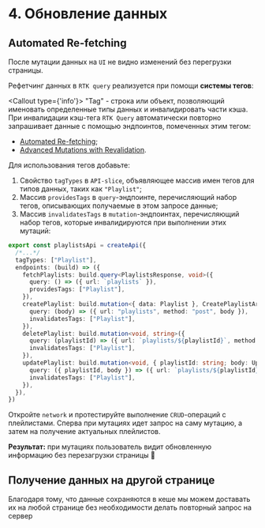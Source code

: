 
# 4. Обновление данных

## Automated Re-fetching

После мутации данных на `UI` не видно изменений без перегрузки страницы.

Рефетчинг данных в `RTK query` реализуется при помощи **системы тегов**:

<Callout type={'info'}>
  "Tag" - строка или объект, позволяющий именовать определенные типы данных и инвалидировать части кэша.
  При инвалидации кэш-тега `RTK Query` автоматически повторно запрашивает данные с помощью эндпоинтов, помеченных этим
  тегом:

- [Automated Re-fetching](https://redux-toolkit.js.org/rtk-query/usage/automated-refetching);
- [Advanced Mutations with
  Revalidation](https://redux-toolkit.js.org/rtk-query/usage/mutations#advanced-mutations-with-revalidation).

</Callout>

Для использования тегов добавьте:

1. Свойство `tagTypes` в `API-slice`, объявляющее массив имен тегов для типов данных, таких как `"Playlist"`;
2. Массив `providesTags` в `query`-эндпоинте, перечисляющий набор тегов, описывающих получаемые в этом запросе данные;
3. Массив `invalidatesTags` в `mutation`-эндпоинтах, перечисляющий набор тегов, которые инвалидируются при выполнении
   этих мутаций:

```ts filename="playlistsApi.ts" {3, 7, 11, 15, 19}
export const playlistsApi = createApi({
  /*...*/
  tagTypes: ["Playlist"],
  endpoints: (build) => ({
    fetchPlaylists: build.query<PlaylistsResponse, void>({
      query: () => ({ url: `playlists` }),
      providesTags: ["Playlist"],
    }),
    createPlaylist: build.mutation<{ data: Playlist }, CreatePlaylistArgs>({
      query: (body) => ({ url: "playlists", method: "post", body }),
      invalidatesTags: ["Playlist"],
    }),
    deletePlaylist: build.mutation<void, string>({
      query: (playlistId) => ({ url: `playlists/${playlistId}`, method: "delete" }),
      invalidatesTags: ["Playlist"],
    }),
    updatePlaylist: build.mutation<void, { playlistId: string; body: UpdatePlaylistArgs }>({
      query: ({ playlistId, body }) => ({ url: `playlists/${playlistId}`, method: "put", body }),
      invalidatesTags: ["Playlist"],
    }),
  }),
})
```

Откройте `network` и протестируйте выполнение `CRUD`-операций с плейлистами. Сперва при
мутациях идет запрос на саму мутацию, а затем на получение актуальных плейлистов.

**Результат:** при мутациях пользователь видит обновленную информацию без перезагрузки страницы 🚀

## Получение данных на другой странице

Благодаря тому, что данные сохраняются в кеше мы можем доставать их на любой странице без необходимости делать
повторный запрос на сервер
